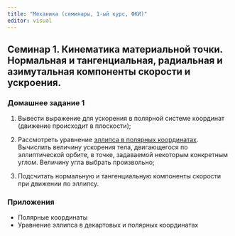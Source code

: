 ```yaml
---
title: "Механика (семинары, 1-ый курс, ФКИ)"
editor: visual
---
```


::: {.callout-note collapse="true"}
## Семинар 1. Кинематика материальной точки. Нормальная и тангенциальная, радиальная и азимутальная компоненты скорости и ускроения.

### Домашнее задание 1

1.  Вывести выражение для ускорения в полярной системе координат (движение происходит в плоскости);

2.  Рассмотреть уравнение [эллипса в полярных координатах](https://ru.wikipedia.org/wiki/%D0%AD%D0%BB%D0%BB%D0%B8%D0%BF%D1%81). Вычислить величину ускорения тела, двигающегося по эллиптической орбите, в точке, задаваемой некоторым конкретным углом. Величину угла выбрать произвольно;

3.  Подсчитать нормальную и тангенциальную компоненты скорости при движении по эллипсу.

### Приложения

-   Полярные координаты
-   Уравнение эллипса в декартовых и полярных координатах
:::
